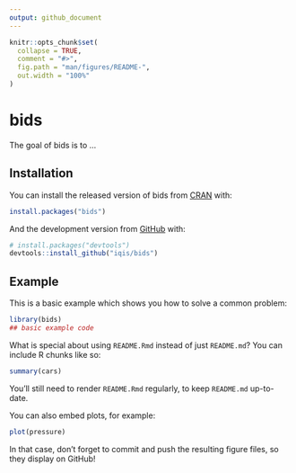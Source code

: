 ```yaml
---
output: github_document
---
```


<!-- README.md is generated from README.Rmd. Please edit that file -->

```r
knitr::opts_chunk$set(
  collapse = TRUE,
  comment = "#>",
  fig.path = "man/figures/README-",
  out.width = "100%"
)
```
# bids

<!-- badges: start -->
<!-- badges: end -->

The goal of bids is to ...

## Installation

You can install the released version of bids from [CRAN](https://CRAN.R-project.org) with:

``` r
install.packages("bids")
```

And the development version from [GitHub](https://github.com/) with:

``` r
# install.packages("devtools")
devtools::install_github("iqis/bids")
```
## Example

This is a basic example which shows you how to solve a common problem:

```r
library(bids)
## basic example code
```

What is special about using `README.Rmd` instead of just `README.md`? You can include R chunks like so:

```r
summary(cars)
```

You'll still need to render `README.Rmd` regularly, to keep `README.md` up-to-date.

You can also embed plots, for example:

```r
plot(pressure)
```

In that case, don't forget to commit and push the resulting figure files, so they display on GitHub!
